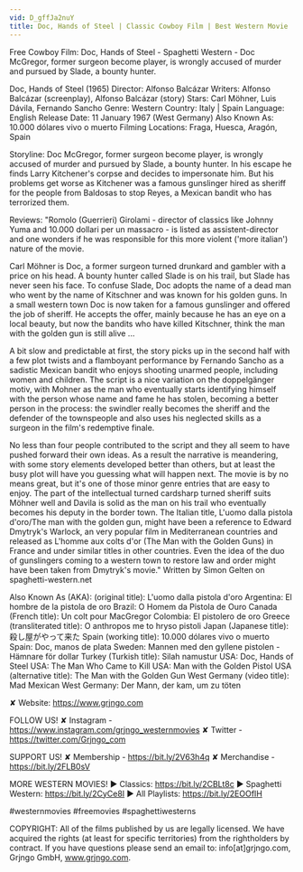 ```yaml
---
vid: D_gffJa2nuY
title: Doc, Hands of Steel | Classic Cowboy Film | Best Western Movie
---
```


Free Cowboy Film: Doc, Hands of Steel - Spaghetti Western - Doc McGregor, former surgeon become player, is wrongly accused of murder and pursued by Slade, a bounty hunter.

Doc, Hands of Steel (1965)
Director: Alfonso Balcázar
Writers: Alfonso Balcázar (screenplay), Alfonso Balcázar (story) 
Stars: Carl Möhner, Luis Dávila, Fernando Sancho
Genre: Western 
Country: Italy | Spain
Language: English
Release Date: 11 January 1967 (West Germany) 
Also Known As: 10.000 dólares vivo o muerto 
Filming Locations: Fraga, Huesca, Aragón, Spain 

Storyline:
Doc McGregor, former surgeon become player, is wrongly accused of murder and pursued by Slade, a bounty hunter. In his escape he finds Larry Kitchener's corpse and decides to impersonate him. But his problems get worse as Kitchener was a famous gunslinger hired as sheriff for the people from Baldosas to stop Reyes, a Mexican bandit who has terrorized them.

Reviews:
"Romolo (Guerrieri) Girolami - director of classics like Johnny Yuma and 10.000 dollari per un massacro - is listed as assistent-director and one wonders if he was responsible for this more violent ('more italian') nature of the movie.

Carl Möhner is Doc, a former surgeon turned drunkard and gambler with a price on his head. A bounty hunter called Slade is on his trail, but Slade has never seen his face. To confuse Slade, Doc adopts the name of a dead man who went by the name of Kitschner and was known for his golden guns. In a small western town Doc is now taken for a famous gunslinger and offered the job of sheriff. He accepts the offer, mainly because he has an eye on a local beauty, but now the bandits who have killed Kitschner, think the man with the golden gun is still alive ...

A bit slow and predictable at first, the story picks up in the second half with a few plot twists and a flamboyant performance by Fernando Sancho as a sadistic Mexican bandit who enjoys shooting unarmed people, including women and children. The script is a nice variation on the doppelgänger motiv, with Mohner as the man who eventually starts identifying himself with the person whose name and fame he has stolen, becoming a better person in the process: the swindler really becomes the sheriff and the defender of the townspeople and also uses his neglected skills as a surgeon in the film's redemptive finale.

No less than four people contributed to the script and they all seem to have pushed forward their own ideas. As a result the narrative is meandering, with some story elements developed better than others, but at least the busy plot will have you guessing what will happen next. The movie is by no means great, but it's one of those minor genre entries that are easy to enjoy. The part of the intellectual turned cardsharp turned sheriff suits Möhner well and Davila is solid as the man on his trail who eventually becomes his deputy in the border town. The Italian title, L'uomo dalla pistola d'oro/The man with the golden gun, might have been a reference to Edward Dmytryk's Warlock, an very popular film in Mediterranean countries and released as L'homme aux colts d'or (The Man with the Golden Guns) in France and under similar titles in other countries. Even the idea of the duo of gunslingers coming to a western town to restore law and order might have been taken from Dmytryk's movie." Written by Simon Gelten on spaghetti-western.net 

Also Known As (AKA):
(original title): L'uomo dalla pistola d'oro
Argentina: El hombre de la pistola de oro
Brazil: O Homem da Pistola de Ouro
Canada (French title): Un colt pour MacGregor
Colombia: El pistolero de oro
Greece (transliterated title): O anthropos me to hryso pistoli
Japan (Japanese title): 殺し屋がやって来た
Spain (working title): 10.000 dólares vivo o muerto
Spain: Doc, manos de plata
Sweden: Mannen med den gyllene pistolen - Hämnare för dollar
Turkey (Turkish title): Silah namustur
USA: Doc, Hands of Steel
USA: The Man Who Came to Kill
USA: Man with the Golden Pistol
USA (alternative title): The Man with the Golden Gun
West Germany (video title): Mad Mexican
West Germany: Der Mann, der kam, um zu töten

✘ Website: https://www.grjngo.com

FOLLOW US!
✘ Instagram - https://www.instagram.com/grjngo_westernmovies
✘ Twitter - https://twitter.com/Grjngo_com

SUPPORT US!
✘ Membership - https://bit.ly/2V63h4q
✘ Merchandise - https://bit.ly/2FLB0sV

MORE WESTERN MOVIES! 
► Classics: https://bit.ly/2CBLt8c 
► Spaghetti Western: https://bit.ly/2CyCe8I 
► All Playlists: https://bit.ly/2EOOfIH 

#westernmovies #freemovies #spaghettiwesterns

COPYRIGHT: All of the films published by us are legally licensed. We have acquired the rights (at least for specific territories) from the rightholders by contract. If you have questions please send an email to: info[at]grjngo.com, Grjngo GmbH, www.grjngo.com.